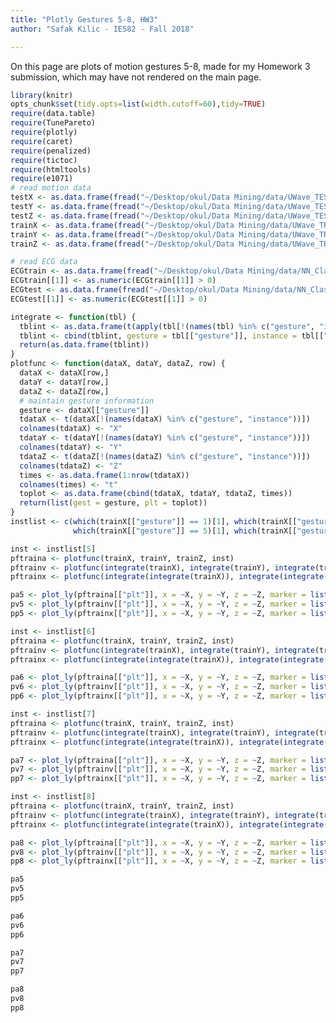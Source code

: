```yaml
---
title: "Plotly Gestures 5-8, HW3"
author: "Safak Kilic - IE582 - Fall 2018"

---
```


On this page are plots of motion gestures 5-8, made for my Homework 3 submission, which may have not rendered on the main page.

```r
library(knitr)
opts_chunk$set(tidy.opts=list(width.cutoff=60),tidy=TRUE)
require(data.table)
require(TunePareto)
require(plotly)
require(caret)
require(penalized)
require(tictoc)
require(htmltools)
require(e1071)
# read motion data 
testX <- as.data.frame(fread("~/Desktop/okul/Data Mining/data/UWave_TEST/uWaveGestureLibrary_X_TEST")[, setnames(.SD, "V1", "gesture")][, instance := 1:nrow(.SD)])
testY <- as.data.frame(fread("~/Desktop/okul/Data Mining/data/UWave_TEST/uWaveGestureLibrary_Y_TEST")[, setnames(.SD, "V1", "gesture")][, instance := 1:nrow(.SD)])
testZ <- as.data.frame(fread("~/Desktop/okul/Data Mining/data/UWave_TEST/uWaveGestureLibrary_Z_TEST")[, setnames(.SD, "V1", "gesture")][, instance := 1:nrow(.SD)])
trainX <- as.data.frame(fread("~/Desktop/okul/Data Mining/data/UWave_TRAIN/uWaveGestureLibrary_X_TRAIN")[, setnames(.SD, "V1", "gesture")][, instance := 1:nrow(.SD)])
trainY <- as.data.frame(fread("~/Desktop/okul/Data Mining/data/UWave_TRAIN/uWaveGestureLibrary_Y_TRAIN")[, setnames(.SD, "V1", "gesture")][, instance := 1:nrow(.SD)])
trainZ <- as.data.frame(fread("~/Desktop/okul/Data Mining/data/UWave_TRAIN/uWaveGestureLibrary_Z_TRAIN")[, setnames(.SD, "V1", "gesture")][, instance := 1:nrow(.SD)])

# read ECG data
ECGtrain <- as.data.frame(fread("~/Desktop/okul/Data Mining/data/NN_Classification_ecgTRAIN"))
ECGtrain[[1]] <- as.numeric(ECGtrain[[1]] > 0)
ECGtest <- as.data.frame(fread("~/Desktop/okul/Data Mining/data/NN_Classification_ecgTEST"))
ECGtest[[1]] <- as.numeric(ECGtest[[1]] > 0)

integrate <- function(tbl) {
  tblint <- as.data.frame(t(apply(tbl[!(names(tbl) %in% c("gesture", "instance"))], 1, cumsum)))
  tblint <- cbind(tblint, gesture = tbl[["gesture"]], instance = tbl[["instance"]])
  return(as.data.frame(tblint))
}
plotfunc <- function(dataX, dataY, dataZ, row) {
  dataX <- dataX[row,]
  dataY <- dataY[row,]
  dataZ <- dataZ[row,]
  # maintain gesture information
  gesture <- dataX[["gesture"]]
  tdataX <- t(dataX[!(names(dataX) %in% c("gesture", "instance"))])
  colnames(tdataX) <- "X"
  tdataY <- t(dataY[!(names(dataY) %in% c("gesture", "instance"))])
  colnames(tdataY) <- "Y"
  tdataZ <- t(dataZ[!(names(dataZ) %in% c("gesture", "instance"))])
  colnames(tdataZ) <- "Z"
  times <- as.data.frame(1:nrow(tdataX))
  colnames(times) <- "t"
  toplot <- as.data.frame(cbind(tdataX, tdataY, tdataZ, times))
  return(list(gest = gesture, plt = toplot))
}
instlist <- c(which(trainX[["gesture"]] == 1)[1], which(trainX[["gesture"]] == 2)[1], which(trainX[["gesture"]] == 3)[1], which(trainX[["gesture"]] == 4)[1],
              which(trainX[["gesture"]] == 5)[1], which(trainX[["gesture"]] == 6)[1], which(trainX[["gesture"]] == 7)[1], which(trainX[["gesture"]] == 8)[1])

inst <- instlist[5]
pftraina <- plotfunc(trainX, trainY, trainZ, inst)
pftrainv <- plotfunc(integrate(trainX), integrate(trainY), integrate(trainZ), inst)
pftrainx <- plotfunc(integrate(integrate(trainX)), integrate(integrate(trainY)), integrate(integrate(trainZ)), inst)

pa5 <- plot_ly(pftraina[["plt"]], x = ~X, y = ~Y, z = ~Z, marker = list(color = ~t, colorscale = "Viridis")) %>% layout(title = paste("Acceleration Training, Gesture =", pftraina[["gest"]])) %>% add_markers()
pv5 <- plot_ly(pftrainv[["plt"]], x = ~X, y = ~Y, z = ~Z, marker = list(color = ~t, colorscale = "Viridis")) %>% layout(title = paste("Velocity Training, Gesture =", pftrainv[["gest"]])) %>% add_markers()
pp5 <- plot_ly(pftrainx[["plt"]], x = ~X, y = ~Y, z = ~Z, marker = list(color = ~t, colorscale = "Viridis")) %>% layout(title = paste("Position Training, Gesture =", pftrainx[["gest"]])) %>% add_markers()

inst <- instlist[6]
pftraina <- plotfunc(trainX, trainY, trainZ, inst)
pftrainv <- plotfunc(integrate(trainX), integrate(trainY), integrate(trainZ), inst)
pftrainx <- plotfunc(integrate(integrate(trainX)), integrate(integrate(trainY)), integrate(integrate(trainZ)), inst)

pa6 <- plot_ly(pftraina[["plt"]], x = ~X, y = ~Y, z = ~Z, marker = list(color = ~t, colorscale = "Viridis")) %>% layout(title = paste("Acceleration Training, Gesture =", pftraina[["gest"]])) %>% add_markers()
pv6 <- plot_ly(pftrainv[["plt"]], x = ~X, y = ~Y, z = ~Z, marker = list(color = ~t, colorscale = "Viridis")) %>% layout(title = paste("Velocity Training, Gesture =", pftrainv[["gest"]])) %>% add_markers()
pp6 <- plot_ly(pftrainx[["plt"]], x = ~X, y = ~Y, z = ~Z, marker = list(color = ~t, colorscale = "Viridis")) %>% layout(title = paste("Position Training, Gesture =", pftrainx[["gest"]])) %>% add_markers()

inst <- instlist[7]
pftraina <- plotfunc(trainX, trainY, trainZ, inst)
pftrainv <- plotfunc(integrate(trainX), integrate(trainY), integrate(trainZ), inst)
pftrainx <- plotfunc(integrate(integrate(trainX)), integrate(integrate(trainY)), integrate(integrate(trainZ)), inst)

pa7 <- plot_ly(pftraina[["plt"]], x = ~X, y = ~Y, z = ~Z, marker = list(color = ~t, colorscale = "Viridis")) %>% layout(title = paste("Acceleration Training, Gesture =", pftraina[["gest"]])) %>% add_markers()
pv7 <- plot_ly(pftrainv[["plt"]], x = ~X, y = ~Y, z = ~Z, marker = list(color = ~t, colorscale = "Viridis")) %>% layout(title = paste("Velocity Training, Gesture =", pftrainv[["gest"]])) %>% add_markers()
pp7 <- plot_ly(pftrainx[["plt"]], x = ~X, y = ~Y, z = ~Z, marker = list(color = ~t, colorscale = "Viridis")) %>% layout(title = paste("Position Training, Gesture =", pftrainx[["gest"]])) %>% add_markers()

inst <- instlist[8]
pftraina <- plotfunc(trainX, trainY, trainZ, inst)
pftrainv <- plotfunc(integrate(trainX), integrate(trainY), integrate(trainZ), inst)
pftrainx <- plotfunc(integrate(integrate(trainX)), integrate(integrate(trainY)), integrate(integrate(trainZ)), inst)

pa8 <- plot_ly(pftraina[["plt"]], x = ~X, y = ~Y, z = ~Z, marker = list(color = ~t, colorscale = "Viridis")) %>% layout(title = paste("Acceleration Training, Gesture =", pftraina[["gest"]])) %>% add_markers()
pv8 <- plot_ly(pftrainv[["plt"]], x = ~X, y = ~Y, z = ~Z, marker = list(color = ~t, colorscale = "Viridis")) %>% layout(title = paste("Velocity Training, Gesture =", pftrainv[["gest"]])) %>% add_markers()
pp8 <- plot_ly(pftrainx[["plt"]], x = ~X, y = ~Y, z = ~Z, marker = list(color = ~t, colorscale = "Viridis")) %>% layout(title = paste("Position Training, Gesture =", pftrainx[["gest"]])) %>% add_markers()
```

```r
pa5
pv5
pp5

pa6
pv6
pp6

pa7
pv7
pp7

pa8
pv8
pp8
```